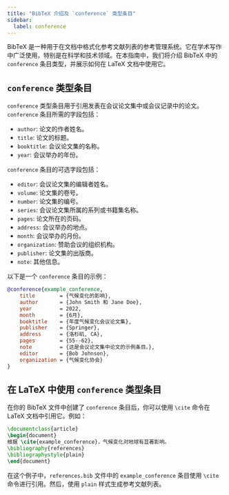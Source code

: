 ```yaml
---
title: "BibTeX 介绍及 `conference` 类型条目"
sidebar:
  label: conference
---
```



BibTeX 是一种用于在文档中格式化参考文献列表的参考管理系统。它在学术写作中广泛使用，特别是在科学和技术领域。在本指南中，我们将介绍 BibTeX 中的 `conference` 条目类型，并展示如何在 LaTeX 文档中使用它。

<CiteDrive/>

## `conference` 类型条目

`conference` 类型条目用于引用发表在会议论文集中或会议记录中的论文。`conference` 条目所需的字段包括：

-   `author`: 论文的作者姓名。
-   `title`: 论文的标题。
-   `booktitle`: 会议论文集的名称。
-   `year`: 会议举办的年份。

`conference` 条目的可选字段包括：

-   `editor`: 会议论文集的编辑者姓名。
-   `volume`: 论文集的卷号。
-   `number`: 论文集的编号。
-   `series`: 会议论文集所属的系列或书籍集名称。
-   `pages`: 论文所在的页码。
-   `address`: 会议举办的地点。
-   `month`: 会议举办的月份。
-   `organization`: 赞助会议的组织机构。
-   `publisher`: 论文集的出版商。
-   `note`: 其他信息。

以下是一个 `conference` 条目的示例：

```bibtex
@conference{example_conference,
	title        = {气候变化的影响},
	author       = {John Smith 和 Jane Doe},
	year         = 2022,
	month        = {6月},
	booktitle    = {年度气候变化会议论文集},
	publisher    = {Springer},
	address      = {洛杉矶, CA},
	pages        = {55--62},
	note         = {这是会议论文集中论文的示例条目。},
	editor       = {Bob Johnson},
	organization = {气候变化协会}
}
```

## 在 LaTeX 中使用 `conference` 类型条目

在你的 BibTeX 文件中创建了 `conference` 条目后，你可以使用 `\cite` 命令在 LaTeX 文档中引用它。例如：

```latex
\documentclass{article}  
\begin{document}  
根据 \cite{example_conference}，气候变化对地球有显著影响。  
\bibliography{references} 
\bibliographystyle{plain}  
\end{document}
```

在这个例子中，`references.bib` 文件中的 `example_conference` 条目使用 `\cite` 命令进行引用。然后，使用 `plain` 样式生成参考文献列表。
